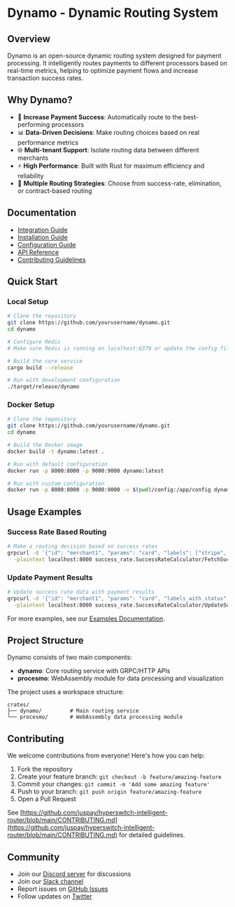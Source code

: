 # Dynamo - Dynamic Routing System

## Overview

Dynamo is an open-source dynamic routing system designed for payment processing. It intelligently routes payments to different processors based on real-time metrics, helping to optimize payment flows and increase transaction success rates.

## Why Dynamo?

- 💸 **Increase Payment Success**: Automatically route to the best-performing processors
- 📊 **Data-Driven Decisions**: Make routing choices based on real performance metrics
- 🌐 **Multi-tenant Support**: Isolate routing data between different merchants
- ⚡ **High Performance**: Built with Rust for maximum efficiency and reliability
- 🔄 **Multiple Routing Strategies**: Choose from success-rate, elimination, or contract-based routing

## Documentation

- [Integration Guide](https://github.com/juspay/hyperswitch-intelligent-router/blob/main/docs/integration-guide.md)
- [Installation Guide](https://github.com/juspay/hyperswitch-intelligent-router/blob/main/docs/installation.md)
- [Configuration Guide](https://github.com/juspay/hyperswitch-intelligent-router/blob/main/docs/configuration.md)
- [API Reference](https://api-reference.hyperswitch.io/intelligent-router-api-reference/overview)
- [Contributing Guidelines](https://github.com/juspay/hyperswitch-intelligent-router/blob/main/CONTRIBUTING.md)

## Quick Start

### Local Setup

```bash
# Clone the repository
git clone https://github.com/yourusername/dynamo.git
cd dynamo

# Configure Redis
# Make sure Redis is running on localhost:6379 or update the config file

# Build the core service
cargo build --release

# Run with development configuration
./target/release/dynamo
```

### Docker Setup

```bash
# Clone the repository
git clone https://github.com/yourusername/dynamo.git
cd dynamo

# Build the Docker image
docker build -t dynamo:latest .

# Run with default configuration
docker run -p 8000:8000 -p 9000:9000 dynamo:latest

# Run with custom configuration
docker run -p 8000:8000 -p 9000:9000 -v $(pwd)/config:/app/config dynamo:latest
```

## Usage Examples

### Success Rate Based Routing

```bash
# Make a routing decision based on success rates
grpcurl -d '{"id": "merchant1", "params": "card", "labels": ["stripe", "adyen"], "config": {"min_aggregates_size": 5, "default_success_rate": 100}}' \
  -plaintext localhost:8000 success_rate.SuccessRateCalculator/FetchSuccessRate
```

### Update Payment Results

```bash
# Update success rate data with payment results
grpcurl -d '{"id": "merchant1", "params": "card", "labels_with_status": [{"label": "stripe", "status": true}], "config": {"max_aggregates_size": 10, "current_block_threshold": {"max_total_count": 5}}}' \
  -plaintext localhost:8000 success_rate.SuccessRateCalculator/UpdateSuccessRateWindow
```

For more examples, see our [Examples Documentation](docs/examples.md).

## Project Structure

Dynamo consists of two main components:

- **dynamo**: Core routing service with GRPC/HTTP APIs
- **procesmo**: WebAssembly module for data processing and visualization

The project uses a workspace structure:

```
crates/
├── dynamo/         # Main routing service
└── procesmo/       # WebAssembly data processing module
```

## Contributing

We welcome contributions from everyone! Here's how you can help:

1. Fork the repository
2. Create your feature branch: `git checkout -b feature/amazing-feature`
3. Commit your changes: `git commit -m 'Add some amazing feature'`
4. Push to your branch: `git push origin feature/amazing-feature`
5. Open a Pull Request

See [https://github.com/juspay/hyperswitch-intelligent-router/blob/main/CONTRIBUTING.md](https://github.com/juspay/hyperswitch-intelligent-router/blob/main/CONTRIBUTING.md) for detailed guidelines.

## Community

- Join our [Discord server](https://discord.gg/wJZ7DVW8mm) for discussions
- Join our [Slack channel](https://join.slack.com/t/hyperswitch-io/shared_invite/zt-362xmn7hg-ujdw8Wvx_~BgNTLrCcdCPw)
- Report issues on [GitHub Issues](https://github.com/juspay/hyperswitch-dynamo/issues)
- Follow updates on [Twitter](https://twitter.com/juspay)